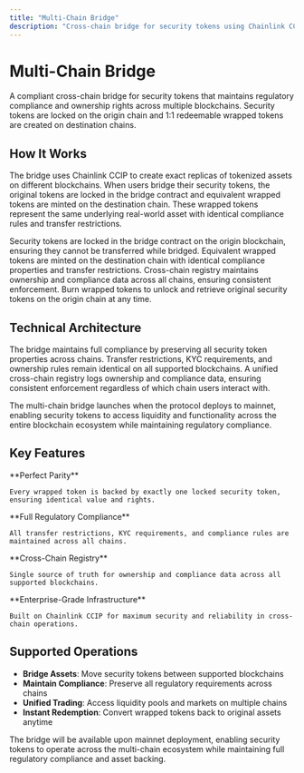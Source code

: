 ```yaml
---
title: "Multi-Chain Bridge"
description: "Cross-chain bridge for security tokens using Chainlink CCIP with full compliance preservation"
---
```


# Multi-Chain Bridge

A compliant cross-chain bridge for security tokens that maintains regulatory compliance and ownership rights across multiple blockchains. Security tokens are locked on the origin chain and 1:1 redeemable wrapped tokens are created on destination chains.

## How It Works

The bridge uses Chainlink CCIP to create exact replicas of tokenized assets on different blockchains. When users bridge their security tokens, the original tokens are locked in the bridge contract and equivalent wrapped tokens are minted on the destination chain. These wrapped tokens represent the same underlying real-world asset with identical compliance rules and transfer restrictions.

<Steps>
  <Step title="Lock Original Tokens">
    Security tokens are locked in the bridge contract on the origin blockchain, ensuring they cannot be transferred while bridged.
  </Step>
  
  <Step title="Create Wrapped Tokens">
    Equivalent wrapped tokens are minted on the destination chain with identical compliance properties and transfer restrictions.
  </Step>
  
  <Step title="Unified Registry">
    Cross-chain registry maintains ownership and compliance data across all chains, ensuring consistent enforcement.
  </Step>
  
  <Step title="Redeem Process">
    Burn wrapped tokens to unlock and retrieve original security tokens on the origin chain at any time.
  </Step>
</Steps>

## Technical Architecture

The bridge maintains full compliance by preserving all security token properties across chains. Transfer restrictions, KYC requirements, and ownership rules remain identical on all supported blockchains. A unified cross-chain registry logs ownership and compliance data, ensuring consistent enforcement regardless of which chain users interact with.

<Info>
The multi-chain bridge launches when the protocol deploys to mainnet, enabling security tokens to access liquidity and functionality across the entire blockchain ecosystem while maintaining regulatory compliance.
</Info>

## Key Features

<Columns cols={2}>
  <Card title="1:1 Asset Backing" icon="scale">
    **Perfect Parity**
    
    Every wrapped token is backed by exactly one locked security token, ensuring identical value and rights.
  </Card>
  
  <Card title="Compliance Preservation" icon="shield-check">
    **Full Regulatory Compliance**
    
    All transfer restrictions, KYC requirements, and compliance rules are maintained across all chains.
  </Card>
  
  <Card title="Unified Ownership" icon="link">
    **Cross-Chain Registry**
    
    Single source of truth for ownership and compliance data across all supported blockchains.
  </Card>
  
  <Card title="Chainlink Security" icon="lock">
    **Enterprise-Grade Infrastructure**
    
    Built on Chainlink CCIP for maximum security and reliability in cross-chain operations.
  </Card>
</Columns>

## Supported Operations

- **Bridge Assets**: Move security tokens between supported blockchains
- **Maintain Compliance**: Preserve all regulatory requirements across chains  
- **Unified Trading**: Access liquidity pools and markets on multiple chains
- **Instant Redemption**: Convert wrapped tokens back to original assets anytime

<Note>
The bridge will be available upon mainnet deployment, enabling security tokens to operate across the multi-chain ecosystem while maintaining full regulatory compliance and asset backing.
</Note>